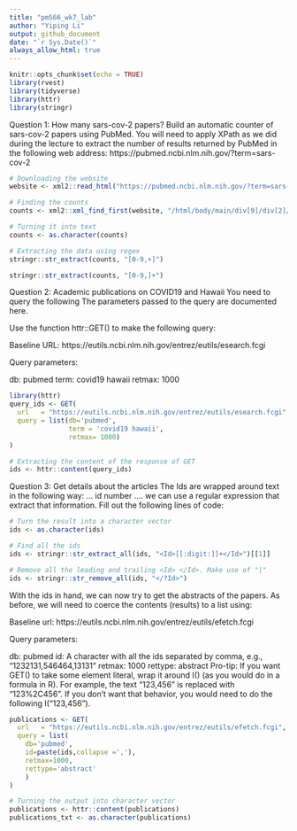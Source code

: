 ```yaml
---
title: "pm566_wk7_lab"
author: "Yiping Li" 
output: github_document
date: "`r Sys.Date()`" 
always_allow_html: true
---
```


```r
knitr::opts_chunk$set(echo = TRUE)
library(rvest)
library(tidyverse)
library(httr)
library(stringr)
```

Question 1: How many sars-cov-2 papers?
Build an automatic counter of sars-cov-2 papers using PubMed. You will need to apply XPath as we did during the lecture to extract the number of results returned by PubMed in the following web address: https://pubmed.ncbi.nlm.nih.gov/?term=sars-cov-2
```r
# Downloading the website
website <- xml2::read_html("https://pubmed.ncbi.nlm.nih.gov/?term=sars-cov-2")

# Finding the counts
counts <- xml2::xml_find_first(website, "/html/body/main/div[9]/div[2]/div[2]/div[1]/div[1]")

# Turning it into text
counts <- as.character(counts)

# Extracting the data using regex
stringr::str_extract(counts, "[0-9,+]")
```

```r
stringr::str_extract(counts, "[0-9,]+")
```
Question 2: Academic publications on COVID19 and Hawaii
You need to query the following The parameters passed to the query are documented here.

Use the function httr::GET() to make the following query:

Baseline URL: https://eutils.ncbi.nlm.nih.gov/entrez/eutils/esearch.fcgi

Query parameters:

db: pubmed
term: covid19 hawaii
retmax: 1000
```r
library(httr)
query_ids <- GET(
  url   = "https://eutils.ncbi.nlm.nih.gov/entrez/eutils/esearch.fcgi",
  query = list(db='pubmed',
               term = 'covid19 hawaii',
               retmax= 1000)
)

# Extracting the content of the response of GET
ids <- httr::content(query_ids)
```
Question 3: Get details about the articles
The Ids are wrapped around text in the following way: <Id>... id number ...</Id>. we can use a regular expression that extract that information. Fill out the following lines of code:
```r
# Turn the result into a character vector
ids <- as.character(ids)

# Find all the ids 
ids <- stringr::str_extract_all(ids, "<Id>[[:digit:]]+</Id>")[[1]]

# Remove all the leading and trailing <Id> </Id>. Make use of "|"
ids <- stringr::str_remove_all(ids, "</?Id>")
```
With the ids in hand, we can now try to get the abstracts of the papers. As before, we will need to coerce the contents (results) to a list using:

Baseline url: https://eutils.ncbi.nlm.nih.gov/entrez/eutils/efetch.fcgi

Query parameters:

db: pubmed
id: A character with all the ids separated by comma, e.g., “1232131,546464,13131”
retmax: 1000
rettype: abstract
Pro-tip: If you want GET() to take some element literal, wrap it around I() (as you would do in a formula in R). For example, the text "123,456" is replaced with "123%2C456". If you don’t want that behavior, you would need to do the following I("123,456").
```r
publications <- GET(
  url   = "https://eutils.ncbi.nlm.nih.gov/entrez/eutils/efetch.fcgi",
  query = list(
    db='pubmed',
    id=paste(ids,collapse =','),
    retmax=1000,
    rettype='abstract'
    )
)

# Turning the output into character vector
publications <- httr::content(publications)
publications_txt <- as.character(publications)
```

